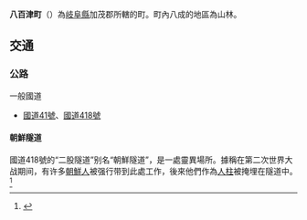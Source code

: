 {{日本町村|
自治體名=八百津|
町村=町|
圖像=[[File:Sosuikyo.jpg|240px]]|
圖像說明=[[蘇水峽|蘇水峽]]|
町村章=|
日文原名=八百津町|
平假名=やおつちょう|
羅馬字拼音=Yaotsu-chō|
都道府縣=岐阜縣|
支廳=|
郡=加茂郡|
編號=21505-8|
面積=128.81|
邊界未定=|
人口=12,740|
統計時間=2007年3月1日 |
自治體=[[惠那市|惠那市]]、[[美濃加茂市|美濃加茂市]]、[[可兒市|可兒市]]、[[瑞浪市|瑞浪市]]、[[川邊町|川邊町]]、[[七宗町|七宗町]]、[[白川町_(日本)|白川町]]、[[御嵩町|御嵩町]]|
樹=|
花=|
其他象徵物=|
其他象徵=|
郵遞區號=505-0392|
所在地=加茂郡八百津町八百津3903番地2號|
電話號碼=574-43-2111|
外部連結=http://www.town.yaotsu.gifu.jp/ |
經度= |
緯度= |
地圖=[[File:Yaotsu_in_Gifu_Prefecture.png|250px]]|
參考資料= |
}}
'''八百津町'''（{{jpn|j=八百津町|hg=やおつちょう|rm=Yaotsu chō|f=y}}）為[[岐阜縣|岐阜縣]]加茂郡所轄的町。町內八成的地區為山林。

== 交通 ==
=== 公路 ===
; 一般國道
* [[國道41號|國道41號]]、[[國道418號|國道418號]]

==== 朝鮮隧道 ====
國道418號的“二股隧道”别名“朝鮮隧道”，是一處靈異場所。據稱在第二次世界大战期间，有许多[[朝鲜族|朝鮮人]]被强行带到此處工作，後來他們作為[[人柱|人柱]]被掩埋在隧道中。<ref>{{Cite web |url=http://ghostmap.net/spotdetail.php?spotcd=83 |title=存档副本 |accessdate=2017-01-25 |archive-date=2020-09-20 |archive-url=https://web.archive.org/web/20200920230939/https://ghostmap.net/spotdetail.php?spotcd=83 |dead-url=no }}</ref>

{{岐阜縣}}
{{Authority control}}
{{Japan-geo-stub}}